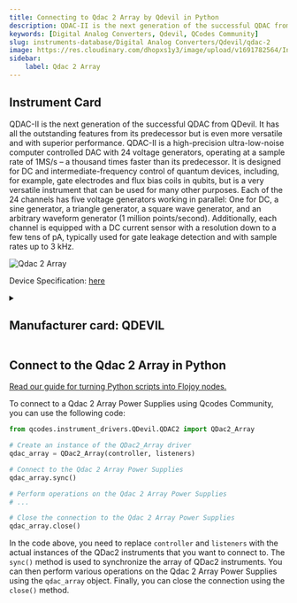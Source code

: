 ```yaml
---
title: Connecting to Qdac 2 Array by Qdevil in Python
description: QDAC-II is the next generation of the successful QDAC from QDevil. It has all the outstanding features from its predecessor but is even more versatile and with superior performance. QDAC-II is a high-precision ultra-low-noise computer controlled DAC with 24 voltage generators, operating at a sample rate of 1MS/s – a thousand times faster than its predecessor. It is designed for DC and intermediate-frequency control of quantum devices, including, for example, gate electrodes and flux bias coils in qubits, but is a very versatile instrument that can be used for many other purposes. Each of the 24 channels has five voltage generators working in parallel, One for DC, a sine generator, a triangle generator, a square wave generator, and an arbitrary waveform generator (1 million points/second). Additionally, each channel is equipped with a DC current sensor with a resolution down to a few tens of pA, typically used for gate leakage detection and with sample rates up to 3 kHz.
keywords: [Digital Analog Converters, Qdevil, QCodes Community] 
slug: instruments-database/Digital Analog Converters/Qdevil/qdac-2 
image: https://res.cloudinary.com/dhopxs1y3/image/upload/v1691782564/Instruments/Digital-Analog%20Converter/Qdac-2-Array/Qdac-2-Array.jpg
sidebar:
    label: Qdac 2 Array 
---
```



## Instrument Card

QDAC-II is the next generation of the successful QDAC from QDevil. It has all the outstanding features from its predecessor but is even more versatile and with superior performance. QDAC-II is a high-precision ultra-low-noise computer controlled DAC with 24 voltage generators, operating at a sample rate of 1MS/s – a thousand times faster than its predecessor. It is designed for DC and intermediate-frequency control of quantum devices, including, for example, gate electrodes and flux bias coils in qubits, but is a very versatile instrument that can be used for many other purposes. Each of the 24 channels has five voltage generators working in parallel: One for DC, a sine generator, a triangle generator, a square wave generator, and an arbitrary waveform generator (1 million points/second). Additionally, each channel is equipped with a DC current sensor with a resolution down to a few tens of pA, typically used for gate leakage detection and with sample rates up to 3 kHz.

![Qdac 2 Array](https://res.cloudinary.com/dhopxs1y3/image/upload/v1691782564/Instruments/Digital-Analog%20Converter/Qdac-2-Array/Qdac-2-Array.jpg)

Device Specification: [here](/instruments-database/all-instruments)

<details style={{ marginTop: "15px"}}>
<summary><h2 style={{display:'inline'}}>Manufacturer card: QDEVIL</h2></summary>

![QDEVIL](https://res.cloudinary.com/dhopxs1y3/image/upload/v1692125970/Instruments/Vendor%20Logos/QDevils.png)

Founded in 2016, QDevil is an international quantum technology company focused on developing and manufacturing auxiliary electronics and specialized components, operating from mK to room temperature. The mission is to accelerate research and development in quantum electronics labs. To fulfill the mission QDevil helps customers around the world by supplying world-class auxiliary electronics.

- Headquarters: COPENHAGEN, DENMARK
- Yearly Revenue (millions, USD): 2
- Vendor Website: [here](https://qdevil.com/)

</details>


<FeaturedInstrumentVideo category="DIGITAL_ANALOG_CONVERTERS" />

## Connect to the Qdac 2 Array in Python

[Read our guide for turning Python scripts into Flojoy nodes.](https://docs.flojoy.ai/contribution/blocks/custom-flojoy-block/)



<Tabs>
<TabItem value="Flojoy" label="Flojoy" className="flojoy-instrument-tabs">

<SectionsCard category="DIGITAL_ANALOG_CONVERTERS" manufacturer="Qdevil"></SectionsCard>

</TabItem>
<TabItem value="QCodes Community" label="QCodes Community">

To connect to a Qdac 2 Array Power Supplies using Qcodes Community, you can use the following code:

```python
from qcodes.instrument_drivers.QDevil.QDAC2 import QDac2_Array

# Create an instance of the QDac2_Array driver
qdac_array = QDac2_Array(controller, listeners)

# Connect to the Qdac 2 Array Power Supplies
qdac_array.sync()

# Perform operations on the Qdac 2 Array Power Supplies
# ...

# Close the connection to the Qdac 2 Array Power Supplies
qdac_array.close()
```

In the code above, you need to replace `controller` and `listeners` with the actual instances of the QDac2 instruments that you want to connect to. The `sync()` method is used to synchronize the array of QDac2 instruments. You can then perform various operations on the Qdac 2 Array Power Supplies using the `qdac_array` object. Finally, you can close the connection using the `close()` method.

</TabItem>
</Tabs>